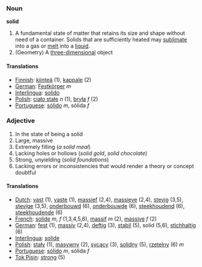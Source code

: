 ===Noun===
'''solid'''

#A fundamental state of matter that retains its size and shape without need of a container.  Solids that are sufficiently heated may [[sublimate]] into a gas or [[melt]] into a [[liquid]].
#(Geometry) A [[three-dimensional]] object

====Translations====
*[[Finnish]]: [[kiinteä]] (1), [[kappale]] (2)
*[[German]]: [[Festkörper]] ''m''
*[[Interlingua]]: [[solido]]
*[[Polish]]: [[ciało stałe]] ''n'' (1), [[bryła]] ''f'' (2)
*[[Portuguese]]: [[sólido]] ''m'', sólida ''f''

===Adjective===

#In the state of being a solid
#Large, massive
#Extremely filling (''a solid meal'')
#Lacking holes or hollows (''solid gold'', ''solid chocolate'')
#Strong, unyielding (''solid foundations'')
#Lacking errors or inconsistencies that would render a theory or concept doubtful

====Translations====
*[[Dutch]]: [[vast]] (1), [[vaste]] (1), [[massief]] (2,4), [[massieve]] (2,4), [[stevig]] (3,5), [[stevige]] (3,5), [[onderbouwd]] (6), [[onderbouwde]] (6), [[steekhoudend]] (6), [[steekhoudende]] (6)
*[[French]]: [[solide]] ''m, f'' (1,3,4,5,6), [[massif]] ''m'' (2), [[massive]] ''f'' (2)
*[[German]]: [[fest]] (1), [[massiv]] (2,4), [[deftig]] (3), [[stabil]] (5), solid (5,6), [[stichhaltig]] (6)
*[[Interlingua]]: [[solide]]
*[[Polish]]: [[stały]] (1), [[masywny]] (2), [[sycący]] (3), [[solidny]] (5), [[rzetelny]] (6) ''m''
*[[Portuguese]]: [[sólido]] ''m'', sólida ''f''
*[[Tok Pisin]]: [[strong]] (5)